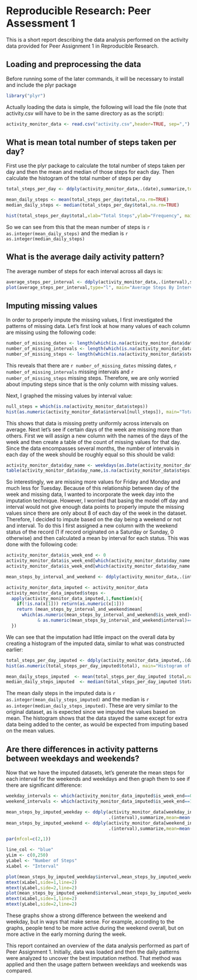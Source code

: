 # Reproducible Research: Peer Assessment 1

This is a short report describing the data analysis performed on the activity data provided for Peer Assignment 1 in Reproducible Research.

## Loading and preprocessing the data
Before running some of the later commands, it will be necessary to install and include the plyr package
```r
library("plyr")
```
Actually loading the data is simple, the following will load the file (note that activity.csv will have to be in the same directory as as the script):
```r
activity_monitor_data <- read.csv("activity.csv",header=TRUE, sep=",")
```

## What is mean total number of steps taken per day?
First use the plyr package to calculate the total number of steps taken per day and then the mean and median of those steps for each day. Then calculate the histogram of the total number of steps per day
```r
total_steps_per_day <- ddply(activity_monitor_data,.(date),summarize,total=sum(steps))

mean_daily_steps <- mean(total_steps_per_day$total,na.rm=TRUE)
median_daily_steps <- median(total_steps_per_day$total,na.rm=TRUE)

hist(total_steps_per_day$total,xlab="Total Steps",ylab="Frequency", main = "Total Number Of Steps per Day")
```
So we can see from this that the mean number of steps is `r as.integer(mean_daily_steps)` and the median is `r as.integer(median_daily_steps)`

## What is the average daily activity pattern?
The average number of steps for each interval across all days is:

```r
average_steps_per_interval <- ddply(activity_monitor_data,.(interval),summarize,average=mean(steps,na.rm=TRUE))
plot(average_steps_per_interval,type="l", main="Average Steps By Interval")
```

## Imputing missing values
In order to properly impute the missing values, I first investigated the patterns of missing data.  Let's first look at how many values of each column are missing using the following code:

```r
number_of_missing_dates <- length(which(is.na(activity_monitor_data$date)))
number_of_missing_intervals <- length(which(is.na(activity_monitor_data$interval)))
number_of_missing_steps <- length(which(is.na(activity_monitor_data$steps)))
```

This reveals that there are `r number_of_missing_dates` missing dates, `r number_of_missing_intervals` missing intervals and `r number_of_missing_steps` missing steps. Therefore, we are only worried about imputing steps since that is the only column with missing values.  

Next, I graphed the missing values by interval value:

```r
null_steps = which(is.na(activity_monitor_data$steps))
hist(as.numeric(activity_monitor_data$interval[null_steps]), main="Total Missing Intervals",xlab="Interval")
```

This shows that data is missing pretty uniformly across intervals on average.  Next let's see if certain days of the week are missing more than others.  First we will assign a new column with the names of the days of the week and then create a table of the count of missing values for that day.  Since the data encompasses several months, the number of intervals in each day of the week should be roughly equal so this should be valid:

```r
activity_monitor_data$day_name <- weekdays(as.Date(activity_monitor_data$date))
table(activity_monitor_data$day_name,is.na(activity_monitor_data$steps))
```

So interestingly, we are missing more values for Friday and Monday and much less for Tuesday. Because of this relationship between day of the week and missing data, I wanted to incorporate the week day into the imputation technique.  However, I worried that basing the model off day and interval would not give enough data points to properly impute the missing values since there are only about 8 of each day of the week in the dataset. Therefore, I decided to impute based on the day being a weekend or not and interval.  To do this I first assigned a new column with the weekend status of the record (1 if record originated on a Saturday or Sunday, 0 otherwise) and then calculated a mean by interval for each status.  This was done with the following code:

```r
activity_monitor_data$is_week_end <- 0
activity_monitor_data$is_week_end[which(activity_monitor_data$day_name == "Saturday")] <- 1
activity_monitor_data$is_week_end[which(activity_monitor_data$day_name == "Sunday")] <- 1

mean_steps_by_interval_and_weekend <- ddply(activity_monitor_data,.(interval,is_week_end),summarize,mean=mean(steps,na.rm=TRUE))

activity_monitor_data_imputed <- activity_monitor_data
activity_monitor_data_imputed$steps <- 
  apply(activity_monitor_data_imputed,1,function(x){
    if(!is.na(x[1])) return(as.numeric(x[1]))
    return (mean_steps_by_interval_and_weekend$mean[  
      which(as.numeric(mean_steps_by_interval_and_weekend$is_week_end)==as.numeric(x[5])   
            & as.numeric(mean_steps_by_interval_and_weekend$interval)==as.numeric(x[3]))][1])
  })
```

We can see that the imputation had little impact on the overall data by creating a histogram of the imputed data, similar to what was constructed earlier:

```r
total_steps_per_day_imputed <- ddply(activity_monitor_data_imputed,.(date),summarize,total=sum(steps))
hist(as.numeric(total_steps_per_day_imputed$total), main="Histogram of Total Steps Per Day in Imputed Data",xlab="Total steps")

mean_daily_steps_imputed  <- mean(total_steps_per_day_imputed $total,na.rm=TRUE)
median_daily_steps_imputed  <- median(total_steps_per_day_imputed $total,na.rm=TRUE)
```

The mean daily steps in the imputed data is `r as.integer(mean_daily_steps_imputed)` and the median is `r as.integer(median_daily_steps_imputed)`. These are very similar to the original dataset, as is expected since we imputed the values based on mean. The histogram shows that the data stayed the same except for extra data being added to the center, as would be expected from imputing based on the mean values.  

## Are there differences in activity patterns between weekdays and weekends?

Now that we have the imputed datasets, let's generate the mean steps for each interval for the weekends and weekdays and then graph them to see if there are significant difference:

```r
weekday_intervals <- which(activity_monitor_data_imputed$is_week_end==0)
weekend_intervals <- which(activity_monitor_data_imputed$is_week_end==1)

mean_steps_by_imputed_weekday <- ddply(activity_monitor_data[weekday_intervals,],
                                       .(interval),summarize,mean=mean(steps,na.rm=TRUE))
mean_steps_by_imputed_weekend <- ddply(activity_monitor_data[weekend_intervals,],
                                       .(interval),summarize,mean=mean(steps,na.rm=TRUE))

par(mfcol=c(2,1))

line_col <- "blue"
yLim <- c(0,250)
yLabel <- "Number of Steps"
xLabel <- "Interval"

plot(mean_steps_by_imputed_weekday$interval,mean_steps_by_imputed_weekday$mean,type="l",col=line_col,ylim=yLim,ylab="",xlab="",main="Weekday")
mtext(xLabel,side=1,line=2)
mtext(yLabel,side=2,line=2)
plot(mean_steps_by_imputed_weekend$interval,mean_steps_by_imputed_weekend$mean,type="l",col=line_col,ylim=yLim,ylab="",xlab="", main="Weekend")
mtext(xLabel,side=1,line=2)
mtext(yLabel,side=2,line=2)
```

These graphs show a strong difference between the weekend and weekday, but in ways that make sense.  For example, according to the graphs, people tend to be more active during the weekend overall, but on more active in the early morning during the week.

This report contained an overview of the data analysis performed as part of Peer Assignment 1.  Initially, data was loaded and then the daily patterns were analyzed to uncover the best imputation method.  That method was applied and then the usage pattern between weekdays and weekends was compared.